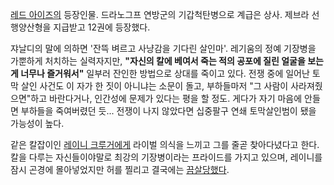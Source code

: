 [[레드 아이즈]]의 등장인물. 드라노그프 연방군의 기갑척탄병으로 계급은 상사. 제브라 선행양산형을 지급받고 12권에 등장했다. 

쟈날디의 말에 의하면 '잔뜩 벼르고 사냥감을 기다린 살인마'.
레기움의 정예 기장병을 가뿐하게 처치하는 실력자지만, '''"자신의 칼에 베여서 죽는 적의 공포에 질린 얼굴을 보는 게 너무나 즐거워서"''' 일부러 잔인한 방법으로 상대를 죽이고 있다. 전쟁 중에 일어난 토막 살인 사건도 이 자가 한 짓이 아니냐는 소문이 돌고, 부하들마저 "그 사람이 사라져줬으면"하고 바란다거나, 인간성에 문제가 있다는 평을 할 정도. 게다가 자기 마음에 안들면 부하들을 죽여버렸던 듯... 전쟁이 나지 않았다면 십중팔구 연쇄 토막살인범이 됐을 가능성이 높다.

같은 칼잡이인 [[레이니 크루거]]에게 라이벌 의식을 느끼고 그를 줄곧 찾아다녔다고 한다. 칼을 다루는 자신들이야말로 최강의 기장병이라는 프라이드를 가지고 있으며, 레이니를 잠시 곤경에 몰아넣었지만 허를 찔리고 결국에는 [[끔살]]당했다.
